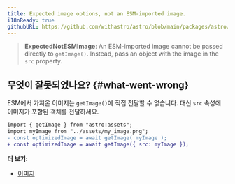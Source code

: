 ```yaml
---
title: Expected image options, not an ESM-imported image.
i18nReady: true
githubURL: https://github.com/withastro/astro/blob/main/packages/astro/src/core/errors/errors-data.ts
---
```


> **ExpectedNotESMImage**: An ESM-imported image cannot be passed directly to `getImage()`. Instead, pass an object with the image in the `src` property.

## 무엇이 잘못되었나요? \{#what-went-wrong\}
ESM에서 가져온 이미지는 `getImage()`에 직접 전달할 수 없습니다. 대신 `src` 속성에 이미지가 포함된 객체를 전달하세요.

```diff
import { getImage } from "astro:assets";
import myImage from "../assets/my_image.png";
- const optimizedImage = await getImage( myImage );
+ const optimizedImage = await getImage({ src: myImage });
```

**더 보기:**
-  [이미지](/ko/guides/images/)


